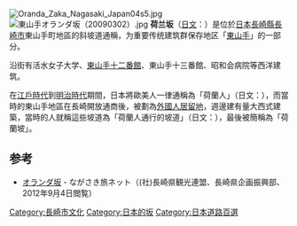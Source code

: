 {{coord|32|44|19.02|N|129|52|20.79|E|region:JP_type:landmark|display=title}}
[[File:Oranda_Zaka_Nagasaki_Japan04s5.jpg|thumb]]
[[File:東山手オランダ坂（20090302）.jpg|thumb]]
'''荷兰坂'''（[[日文|日文]]：'''{{lang|ja|オランダ坂}}'''）是位於[[日本|日本]][[長崎縣|長崎縣]][[長崎市|長崎市]]東山手町地區的斜坡道通稱，为重要传统建筑群保存地区「[[東山手|東山手]]」的一部分。

沿街有活水女子大学、[[東山手十二番館|東山手十二番館]]、東山手十三番館、昭和会病院等西洋建筑。

在[[江戶時代|江戶時代]]到[[明治時代|明治時代]]期間，日本將歐美人一律通稱為「荷蘭人」（日文：{{lang|ja|オランダ}}），而當時的東山手地區在長崎開放通商後，被劃為[[外國人居留地|外國人居留地]]，週邊建有量大西式建築，當時的人就稱這些坡道為「荷蘭人通行的坡道」（日文：{{lang|ja|オランダさんが通る坂}}），最後被簡稱為「荷蘭坡」。

== 参考 ==
* [http://www.nagasaki-tabinet.com/guide/105/ オランダ坂] {{Wayback|url=http://www.nagasaki-tabinet.com/guide/105/ |date=20150119062344 }} - ながさき旅ネット（(社)長崎県観光連盟、長崎県企画振興部、2012年9月4日閲覧）

{{DEFAULTSORT:Oranda}}

[[Category:長崎市文化|Category:長崎市文化]]
[[Category:日本的坂|Category:日本的坂]]
[[Category:日本道路百選|Category:日本道路百選]]